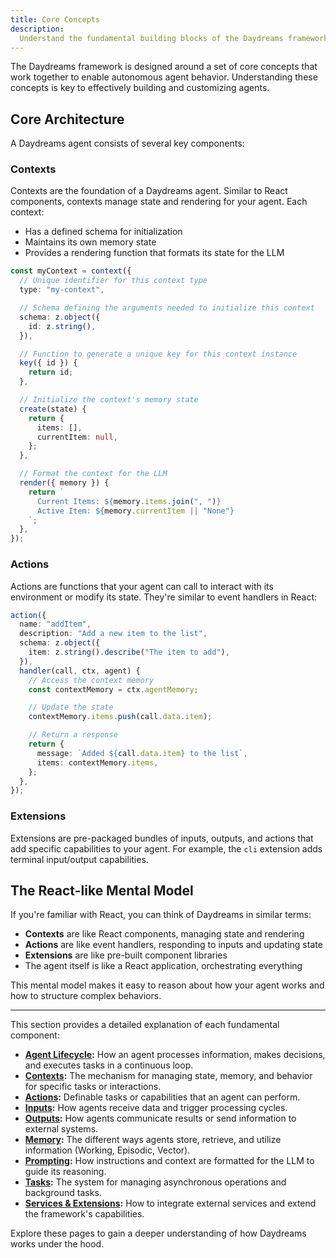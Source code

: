 ```yaml
---
title: Core Concepts
description:
  Understand the fundamental building blocks of the Daydreams framework.
---
```


The Daydreams framework is designed around a set of core concepts that work
together to enable autonomous agent behavior. Understanding these concepts is
key to effectively building and customizing agents.

## Core Architecture

A Daydreams agent consists of several key components:

### Contexts

Contexts are the foundation of a Daydreams agent. Similar to React components,
contexts manage state and rendering for your agent. Each context:

- Has a defined schema for initialization
- Maintains its own memory state
- Provides a rendering function that formats its state for the LLM

```ts
const myContext = context({
  // Unique identifier for this context type
  type: "my-context",

  // Schema defining the arguments needed to initialize this context
  schema: z.object({
    id: z.string(),
  }),

  // Function to generate a unique key for this context instance
  key({ id }) {
    return id;
  },

  // Initialize the context's memory state
  create(state) {
    return {
      items: [],
      currentItem: null,
    };
  },

  // Format the context for the LLM
  render({ memory }) {
    return `
      Current Items: ${memory.items.join(", ")}
      Active Item: ${memory.currentItem || "None"}
    `;
  },
});
```

### Actions

Actions are functions that your agent can call to interact with its environment
or modify its state. They're similar to event handlers in React:

```ts
action({
  name: "addItem",
  description: "Add a new item to the list",
  schema: z.object({
    item: z.string().describe("The item to add"),
  }),
  handler(call, ctx, agent) {
    // Access the context memory
    const contextMemory = ctx.agentMemory;

    // Update the state
    contextMemory.items.push(call.data.item);

    // Return a response
    return {
      message: `Added ${call.data.item} to the list`,
      items: contextMemory.items,
    };
  },
});
```

### Extensions

Extensions are pre-packaged bundles of inputs, outputs, and actions that add
specific capabilities to your agent. For example, the `cli` extension adds
terminal input/output capabilities.

## The React-like Mental Model

If you're familiar with React, you can think of Daydreams in similar terms:

- **Contexts** are like React components, managing state and rendering
- **Actions** are like event handlers, responding to inputs and updating state
- **Extensions** are like pre-built component libraries
- The agent itself is like a React application, orchestrating everything

This mental model makes it easy to reason about how your agent works and how to
structure complex behaviors.

---

This section provides a detailed explanation of each fundamental component:

- **[Agent Lifecycle](/docs/concepts/agent-lifecycle):** How an agent processes
  information, makes decisions, and executes tasks in a continuous loop.
- **[Contexts](/docs/concepts/contexts):** The mechanism for managing state,
  memory, and behavior for specific tasks or interactions.
- **[Actions](/docs/concepts/actions):** Definable tasks or capabilities that an
  agent can perform.
- **[Inputs](/docs/concepts/inputs):** How agents receive data and trigger
  processing cycles.
- **[Outputs](/docs/concepts/outputs):** How agents communicate results or send
  information to external systems.
- **[Memory](/docs/concepts/memory):** The different ways agents store,
  retrieve, and utilize information (Working, Episodic, Vector).
- **[Prompting](/docs/concepts/prompting):** How instructions and context are
  formatted for the LLM to guide its reasoning.
- **[Tasks](/docs/concepts/tasks):** The system for managing asynchronous
  operations and background tasks.
- **[Services & Extensions](/docs/advanced):** How to integrate external
  services and extend the framework's capabilities.

Explore these pages to gain a deeper understanding of how Daydreams works under
the hood.

